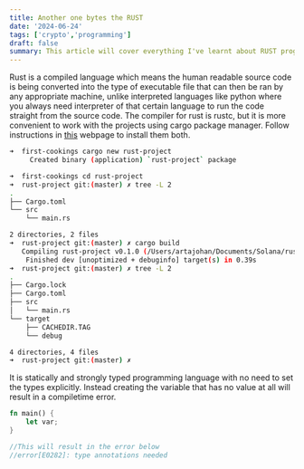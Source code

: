 ```yaml
---
title: Another one bytes the RUST
date: '2024-06-24'
tags: ['crypto','programming']
draft: false
summary: This article will cover everything I've learnt about RUST programming language 
---
```


Rust is a compiled language which means the human readable source code
is being converted into the type of executable file that can then be ran
by any appropriate machine, unlike interpreted languages like python
where you always need interpreter of that certain language to run
the code straight from the source code. 
    The compiler for rust is rustc, but it is more convenient to work
with the projects using cargo package manager. Follow instructions
in [this](https://www.rust-lang.org/tools/install) webpage to install
them both. 

```bash
➜  first-cookings cargo new rust-project
     Created binary (application) `rust-project` package

➜  first-cookings cd rust-project 
➜  rust-project git:(master) ✗ tree -L 2
.
├── Cargo.toml
└── src
    └── main.rs

2 directories, 2 files
➜  rust-project git:(master) ✗ cargo build
   Compiling rust-project v0.1.0 (/Users/artajohan/Documents/Solana/rust-start/first-cookings/rust-project)
    Finished dev [unoptimized + debuginfo] target(s) in 0.39s
➜  rust-project git:(master) ✗ tree -L 2  
.
├── Cargo.lock
├── Cargo.toml
├── src
│   └── main.rs
└── target
    ├── CACHEDIR.TAG
    └── debug

4 directories, 4 files
➜  rust-project git:(master) ✗ 
```

It is statically and strongly typed programming language with no
need to set the types explicitly. Instead creating the variable that
has no value at all will result in a compiletime error.

```rust
fn main() {
    let var;
}

//This will result in the error below
//error[E0282]: type annotations needed
```

